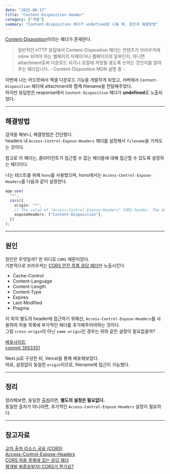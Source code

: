 ```yaml
---
date: "2025-08-17"
title: "Content-Disposition Header"
category: ["개발"]
summary: "Content-Disposition 헤더가 undefined로 나올 때, 원인과 해결방법"
---
```


[Content-Disposition](https://developer.mozilla.org/ko/docs/Web/HTTP/Reference/Headers/Content-Disposition)이라는 헤더가 존재한다.

> 일반적인 HTTP 응답에서 Content-Disposition 헤더는 컨텐츠가 브라우저에 inline 되어야 하는 웹페이지 자체이거나 웹페이지의 일부인지,
> 아니면 attachment로써 다운로드 되거나 로컬에 저장될 용도록 쓰이는 것인지를 알려주는 헤더입니다.
> \- Content-Disposition MDN 설명 중 -

이번에 나는 어드민에서 엑셀 다운로드 기능을 개발하게 되었고, 서버에서 `Content-Disposition` 헤더에 attachment와 함께 filename을 전달해주었다.  
하지만 응답받은 response에서 `Content-Disposition` 헤더가 **undefined**로 노출되었다.

---

## 해결방법

검색을 해보니, 해결방법은 간단했다.  
headers 내 `Access-Control-Expose-Headers` 헤더를 설정해서 `filename`을 가져오는 것이다.

참고로 이 헤더는, 클라이언트가 접근할 수 없는 헤더들에 대해 접근할 수 있도록 설정하는 헤더이다.

나는 테스트를 위해 `hono`를 사용했으며, hono에서는 `Access-Control-Expose-Headers`를 다음과 같이 설정한다.

```ts
app.use(
  "*",
  cors({
    origin: "*",
    // The value of "Access-Control-Expose-Headers" CORS header. The default is [].
    exposeHeaders: ["Content-Disposition"],
  })
);
```

---

## 원인

원인은 무엇일까? 한 마디로 `CORS` 때문이었다.  
기본적으로 브라우저는 [CORS 안전 목록 응답 헤더](https://developer.mozilla.org/ko/docs/Glossary/CORS-safelisted_response_header)만 노출시킨다.

- Cache-Control
- Content-Language
- Content-Length
- Content-Type
- Expires
- Last-Modified
- Pragma

이 외의 별도의 header에 접근하기 위해선, `Access-Control-Expose-Headers`를 사용하여 허용 목록에 부가적인 헤더를 추가해주어야하는 것이다.  
그럼 `cross-origin`이 아닌 `same-origin`인 경우는 위와 같은 설정이 필요없을까?

[배포사이트](https://content-disposition.vercel.app/)  
[commit 3553351](https://github.com/Geuni620/content-disposition-test/commit/355335177237bc4d497997a6efb5de404bb503cc)

Next.js로 구성한 뒤, Vercel을 통해 배포해보았다.  
따로, 설정없이 동일한 `origin`이므로, filename에 접근이 가능했다.

---

## 정리

정리해보면, 동일한 [출처](https://developer.mozilla.org/ko/docs/Glossary/Origin)라면, **별도의 설정은 필요없다.**  
동일한 출처가 아니라면, 추가적인 `Access-Control-Expose-Headers` 설정이 필요하다.

---

## 참고자료

[교차 출처 리소스 공유 (CORS)](https://developer.mozilla.org/ko/docs/Web/HTTP/Guides/CORS)  
[Access-Control-Expose-Headers](https://developer.mozilla.org/ko/docs/Web/HTTP/Reference/Headers/Access-Control-Expose-Headers)  
[CORS 허용 목록에 있는 응답 헤더](https://developer.mozilla.org/ko/docs/Glossary/CORS-safelisted_response_header)  
[웹개발 짜증유발자! CORS가 뭔가요?](https://youtu.be/bW31xiNB8Nc?si=AwShP1XuZ_wdME-p)
